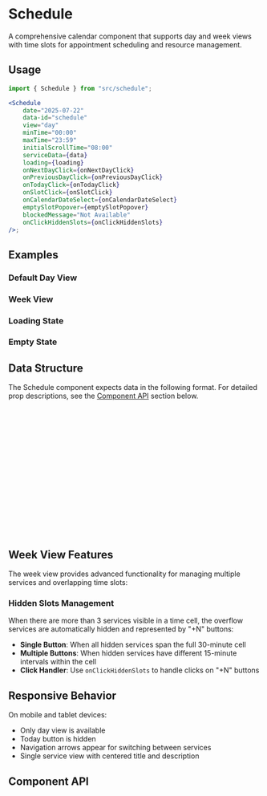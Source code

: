 
<Meta of={ScheduleStories} />

# Schedule

A comprehensive calendar component that supports day and week views with time slots for appointment scheduling and resource management.

## Usage

```jsx
import { Schedule } from "src/schedule";

<Schedule
    date="2025-07-22"
    data-id="schedule"
    view="day"
    minTime="00:00"
    maxTime="23:59"
    initialScrollTime="08:00"
    serviceData={data}
    loading={loading}
    onNextDayClick={onNextDayClick}
    onPreviousDayClick={onPreviousDayClick}
    onTodayClick={onTodayClick}
    onSlotClick={onSlotClick}
    onCalendarDateSelect={onCalendarDateSelect}
    emptySlotPopover={emptySlotPopover}
    blockedMessage="Not Available"
    onClickHiddenSlots={onClickHiddenSlots}
/>;
```

## Examples

### Default Day View

<Canvas of={ScheduleStories.Default} />

### Week View

<Canvas of={ScheduleStories.WeekView} />

### Loading State

<Canvas of={ScheduleStories.Loading} />

### Empty State

<Canvas of={ScheduleStories.Empty} />

## Data Structure

The Schedule component expects data in the following format. For detailed prop descriptions, see the [Component API](#component-api) section below.

```typescript
interface ScheduleEntityProps {
    id?: string;
    name: string;
    slots: ScheduleSlotProps[];
}

interface ScheduleSlotProps {
    id?: string;
    date: string; // YYYY-MM-DD format
    startTime: string; // HH:mm format
    endTime: string; // HH:mm format
    status: "available" | "booked" | "blocked" | "pending";
    booked?: number; // Number of bookings
    capacity?: number; // Total capacity
    customPopover?: SchedulePopoverProps;
    onClick?: (data: ScheduleSlotProps, e: React.MouseEvent) => void;
}
```

## Week View Features

The week view provides advanced functionality for managing multiple services and overlapping time slots:

### Hidden Slots Management

When there are more than 3 services visible in a time cell, the overflow services are automatically hidden and represented by "+N" buttons:

-   **Single Button**: When all hidden services span the full 30-minute cell
-   **Multiple Buttons**: When hidden services have different 15-minute intervals within the cell
-   **Click Handler**: Use `onClickHiddenSlots` to handle clicks on "+N" buttons

## Responsive Behavior

On mobile and tablet devices:

-   Only day view is available
-   Today button is hidden
-   Navigation arrows appear for switching between services
-   Single service view with centered title and description

## Component API

<PropsTable />
